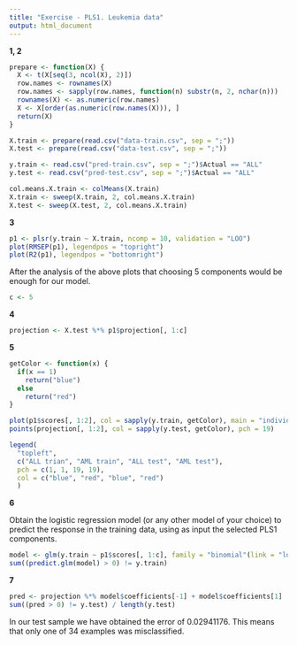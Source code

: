 ```yaml
---
title: "Exercise - PLS1. Leukemia data"
output: html_document
---
```


**1, 2** 

```r
prepare <- function(X) {
  X <- t(X[seq(3, ncol(X), 2)])
  row.names <- rownames(X)
  row.names <- sapply(row.names, function(n) substr(n, 2, nchar(n)))
  rownames(X) <- as.numeric(row.names)
  X <- X[order(as.numeric(row.names(X))), ]
  return(X)
}

X.train <- prepare(read.csv("data-train.csv", sep = ";"))
X.test <- prepare(read.csv("data-test.csv", sep = ";"))

y.train <- read.csv("pred-train.csv", sep = ";")$Actual == "ALL"
y.test <- read.csv("pred-test.csv", sep = ";")$Actual == "ALL"
``` 

```r
col.means.X.train <- colMeans(X.train)
X.train <- sweep(X.train, 2, col.means.X.train)
X.test <- sweep(X.test, 2, col.means.X.train)
```

**3**

```r
p1 <- plsr(y.train ~ X.train, ncomp = 10, validation = "LOO")
plot(RMSEP(p1), legendpos = "topright")
plot(R2(p1), legendpos = "bottomright")
```

After the analysis of the above plots that choosing 5 components would be enough for our model.

```r
c <- 5
```

**4**

```r
projection <- X.test %*% p1$projection[, 1:c]
```

**5**

```r
getColor <- function(x) {
  if(x == 1) 
    return("blue")
  else
    return("red")
}

plot(p1$scores[, 1:2], col = sapply(y.train, getColor), main = "individuals in the plane of the two first PLS1 components")
points(projection[, 1:2], col = sapply(y.test, getColor), pch = 19)

legend(
  "topleft",
  c("ALL trian", "AML train", "ALL test", "AML test"),
  pch = c(1, 1, 19, 19),
  col = c("blue", "red", "blue", "red")
  )
```

**6**

Obtain the logistic regression model (or any other model of your choice) to predict the response in the training data, using as input the selected PLS1 components.

```r
model <- glm(y.train ~ p1$scores[, 1:c], family = "binomial"(link = "logit"))
sum((predict.glm(model) > 0) != y.train)
```

**7**

```r
pred <- projection %*% model$coefficients[-1] + model$coefficients[1]
sum((pred > 0) != y.test) / length(y.test)
```
In our test sample we have obtained the error of 0.02941176. This means that only one of 34 examples was misclassified.
